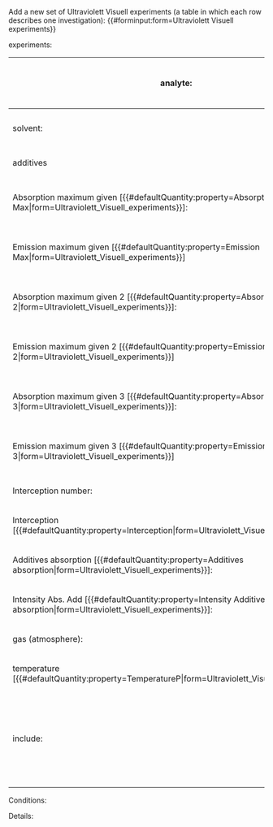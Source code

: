 <noinclude>
Add a new set of Ultraviolett Visuell experiments (a table in which each row describes one investigation):
{{#forminput:form=Ultraviolett Visuell experiments}}
</noinclude>

<includeonly>
{{{for template|Ultraviolett Visuell experiments}}}
experiments:
{{{field|experiments|holds template}}}
{{{end template}}}

{{{for template|Ultraviolett Visuell|multiple|embed in field=Ultraviolett Visuell experiments[experiments]}}}
{| class="formtable"
! analyte:
| {{{field|anl|input type=combobox|property=Analyte|values from url=molecule_lookup_analyte}}}
| analyte concentration [{{#defaultQuantity:property=Analyte concentration|form=Ultraviolett_Visuell_experiments}}]:
| {{{field|anl conc|input type=regexp|property=Analyte concentration|base type=Number|message=Input a positive number|regexp=/^([0-9]*\.)?[0-9]*(\s+(M|mM|µM)?)?$/}}}
|-
! solvent:
| {{{field|solv|input type=combobox|property=Solvent A|values from url=molecule_lookup_solvent}}}
| solvent volume [{{#defaultQuantity:property=Solvent volume|form=Ultraviolett_Visuell_experiments}}]:
| {{{field|solv vol|input type=regexp|property=Solvent volume|base type=Number|message=Input a positive number|regexp=/^([0-9]*\.)?[0-9]*(\s+(ml|l)?)?$/}}}
|-
! additives
| {{{field|additives|input type=combobox|property=AdditiveMolecule|values from url=molecule_lookup_additive}}}
| additives conc [mM]:
| {{{field|additives conc|input type=regexp|property=Additives concentration|base type=Number|message=Input a positive number|regexp=/^([0-9]*\.)?[0-9]*(\s+(M|mM|µM)?)?$/}}}
|-
! Absorption maximum given [{{#defaultQuantity:property=Absorption Max|form=Ultraviolett_Visuell_experiments}}]:
| {{{field|absorption_max|input type=regexp|property=Absorption Max|base type=Number|message=Input a positive number|regexp=/^([0-9]*\.)?[0-9]*(\s+(nm)?)?$/}}}
| Absorption intensity max [{{#defaultQuantity:property=Absorption Intensity Max|form=Ultraviolett_Visuell_experiments}}]:
| {{{field|absorption_intensity_max|input type=regexp|property=Absorption Intensity Max|base type=Number|message=Input a positive number|regexp=/^([0-9]*\.)?[0-9]*(\s+(nm)?)?$/}}}
|-
! Emission maximum given [{{#defaultQuantity:property=Emission Max|form=Ultraviolett_Visuell_experiments}}]
| {{{field|emission_max|input type=regexp|property=Emission Max|base type=Number|message=Input a positive number|regexp=/^([0-9]*\.)?[0-9]*(\s+(nm)?)?$/}}}
| Emission intensity maximum [{{#defaultQuantity:property=Emission Intensity Max|form=Ultraviolett_Visuell_experiments}}]
| {{{field|emission_intensity_max|property=Emission Intensity Max|base type=Number|message=Input a positive number|regexp=/^([0-9]*\.)?[0-9]*(\s+(nm)?)?$/}}}
|-
! Absorption maximum given 2 [{{#defaultQuantity:property=Absorption Max 2|form=Ultraviolett_Visuell_experiments}}]:
| {{{field|absorption_max_2|input type=regexp|property=Absorption Max 2|base type=Number|message=Input a positive number|regexp=/^([0-9]*\.)?[0-9]*(\s+(nm)?)?$/}}}
| Absorption intensity max 2 [{{#defaultQuantity:property=Absorption Intensity Max 2|form=Ultraviolett_Visuell_experiments}}]:
| {{{field|absorption_intensity_max_2|input type=regexp|property=Absorption Intensity Max 2|base type=Number|message=Input a positive number|regexp=/^([0-9]*\.)?[0-9]*(\s+(nm)?)?$/}}}
|-
! Emission maximum given 2 [{{#defaultQuantity:property=Emission Max 2|form=Ultraviolett_Visuell_experiments}}]
| {{{field|emission_max_2|input type=regexp|property=Emission Max 2|base type=Number|message=Input a positive number|regexp=/^([0-9]*\.)?[0-9]*(\s+(nm)?)?$/}}}
| Emission intensity maximum 2 [{{#defaultQuantity:property=Emission Intensity Max 2|form=Ultraviolett_Visuell_experiments}}]
| {{{field|emission_intensity_max_2|property=Emission Intensity Max 2|base type=Number|message=Input a positive number|regexp=/^([0-9]*\.)?[0-9]*(\s+(nm)?)?$/}}}
|-
! Absorption maximum given 3 [{{#defaultQuantity:property=Absorption Max 3|form=Ultraviolett_Visuell_experiments}}]:
| {{{field|absorption_max_3|input type=regexp|property=Absorption Max 3|base type=Number|message=Input a positive number|regexp=/^([0-9]*\.)?[0-9]*(\s+(nm)?)?$/}}}
| Absorption intensity max 3 [{{#defaultQuantity:property=Absorption Intensity Max 3|form=Ultraviolett_Visuell_experiments}}]:
| {{{field|absorption_intensity_max_3|input type=regexp|property=Absorption Intensity Max 3|base type=Number|message=Input a positive number|regexp=/^([0-9]*\.)?[0-9]*(\s+(nm)?)?$/}}}
|-
! Emission maximum given 3 [{{#defaultQuantity:property=Emission Max 3|form=Ultraviolett_Visuell_experiments}}]
| {{{field|emission_max_3|input type=regexp|property=Emission Max 3|base type=Number|message=Input a positive number|regexp=/^([0-9]*\.)?[0-9]*(\s+(nm)?)?$/}}}
| Emission intensity maximum 3 [{{#defaultQuantity:property=Emission Intensity Max 3|form=Ultraviolett_Visuell_experiments}}]
| {{{field|emission_intensity_max_3|property=Emission Intensity Max 3|base type=Number|message=Input a positive number|regexp=/^([0-9]*\.)?[0-9]*(\s+(nm)?)?$/}}}
|-
! Interception number:
| {{{field|interception_number|input type=regexp|property=Interception number|base type=Number|message=Input a positive number|regexp=/^([0-9]*\.)?[0-9]*$/}}}
|-
! Interception [{{#defaultQuantity:property=Interception|form=Ultraviolett_Visuell_experiments}}]:
| {{{field|interception|input type=regexp|property=Interception|base type=Number|message=Input a positive number|regexp=/^([0-9]*\.)?[0-9]*(\s+(nm)?)?$/}}}
|-
! Additives absorption [{{#defaultQuantity:property=Additives absorption|form=Ultraviolett_Visuell_experiments}}]:
| {{{field|additives_absorption|input type=regexp|property=Additives absorption|base type=Number|message=Input a positive number|regexp=/^([0-9]*\.)?[0-9]*(\s+(nm)?)?$/}}}
|-
! Intensity Abs. Add [{{#defaultQuantity:property=Intensity Additives absorption|form=Ultraviolett_Visuell_experiments}}]:
| {{{field|intensity_absorption|input type=regexp|property=Intensity Additives absorption|base type=Number|message=Input a positive number|regexp=/^([0-9]*\.)?[0-9]*(\s+(nm)?)?$/}}}
|-
! gas (atmosphere):
| {{{field|gas|property=Gas|input type=combobox}}}
|-
! temperature [{{#defaultQuantity:property=TemperatureP|form=Ultraviolett_Visuell_experiments}}]:
| {{{field|temp|input type=regexp|property=Temperature|base type=Number|message=Input a positive number|regexp=/^([0-9]*\.)?[0-9]*(\s+(°C)?)?$/}}}
|-
! include:
| {{{field|include|input type=checkbox|property=Include}}} (check it when you want to include this investigation on topic pages)
|-
|}
;Conditions:
{{{field|condition|input type=textarea|property=Conditions|message=Arbitrary extra conditions}}}
;Details:
{{{field|details|input type=textarea|property=Details|message=Arbitrary extra information}}}
{{{end template}}}

{{{standard input|save}}} {{{standard input|preview}}} {{{standard input|changes}}} {{{standard input|cancel}}}
</includeonly>